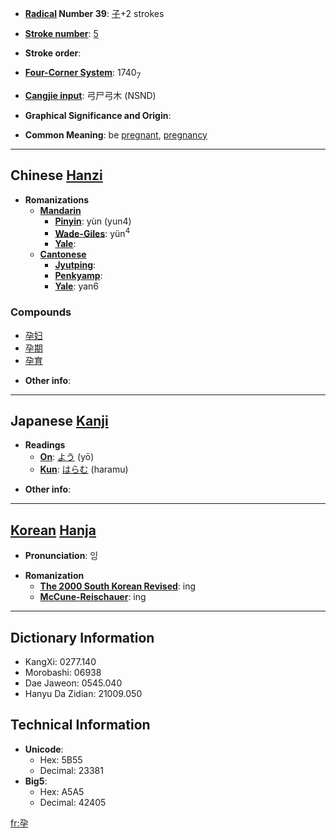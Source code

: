 * '''[[Wiktionary:Chinese radical index| Radical]] Number 39''': [[Wiktionary:Chinese radical index 子|子]]+2 strokes

* '''[[Wiktionary:Chinese total strokes index|Stroke number]]''': [[Wiktionary:Chinese total strokes index 5|5]]

* '''Stroke order''': 

* '''[[Wiktionary:Chinese four corner index|Four-Corner System]]''': 1740<sub>7</sub>

* '''[[Wiktionary:Chinese Cangjie index|Cangjie input]]''': 弓尸弓木 (NSND)

* '''Graphical Significance and Origin''': 

* '''Common Meaning''': be [[pregnant]], [[pregnancy]]

----

== Chinese [[Hanzi]] ==

* '''Romanizations'''
** '''[[Mandarin]]'''
*** '''[[Pinyin]]''': yùn (yun4)
*** '''[[Wade-Giles]]''': yün<sup>4</sup>
*** '''[[Yale]]''': 
** '''[[Cantonese]]'''
*** '''[[Jyutping]]''':
*** '''[[Penkyamp]]''': 
*** '''[[Yale]]''': yan6

===Compounds===
*[[孕妇]]
*[[孕期]]
*[[孕育]]

* '''Other info''': 

----

== Japanese [[Kanji]] ==

* '''Readings'''
** '''[[On]]''': [[よう]] (yō)
** '''[[Kun]]''': [[はらむ]] (haramu)

* '''Other info''':  

----

== [[Korean]] [[Hanja]] ==

* '''Pronunciation''': 잉

* '''Romanization'''
** '''[[The 2000 South Korean Revised Romanization|The 2000 South Korean Revised]]''': ing
** '''[[McCune-Reischauer]]''': ing

----

== Dictionary Information ==

* KangXi: 0277.140
* Morobashi: 06938
* Dae Jaweon: 0545.040
* Hanyu Da Zidian: 21009.050

== Technical Information ==

* '''Unicode''':
** Hex: 5B55
** Decimal: 23381
* '''Big5''':
** Hex: A5A5
** Decimal: 42405

[[fr:孕]]